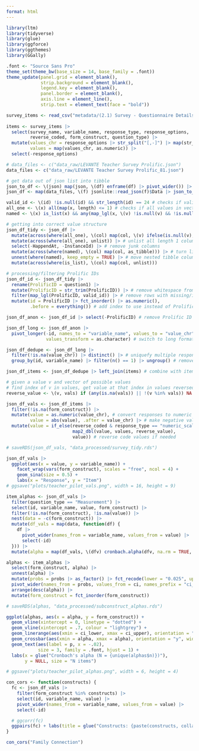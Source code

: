 ```yaml
---
format: html
---
```


```r
library(ltm)
library(tidyverse)
library(glue)
library(ggforce)
library(ggthemes)
library(GGally)

.font <- "Source Sans Pro"
theme_set(theme_bw(base_size = 14, base_family = .font))
theme_update(panel.grid = element_blank(),
             strip.background = element_blank(),
             legend.key = element_blank(),
             panel.border = element_blank(),
             axis.line = element_line(),
             strip.text = element_text(face = "bold"))
```

```r
survey_items <- read_csv("metadata/(2.1) Survey - Questionnaire Details - Teacher Forms.csv")
 
items <- survey_items |>
  select(survey_name, variable_name, response_type, response_options,
         reverse_coded, form_construct, question_type) |>
  mutate(values_chr = response_options |> str_split("[,-]") |> map(str_trim),
         values = map(values_chr, as.numeric)) |>
  select(-response_options)
```

```r
# data_files <- c("data_raw/LEVANTE Teacher Survey Prolific.json")
data_files <- c("data_raw/LEVANTE Teacher Survey Prolific_81.json")

# get data out of json list into tibble
json_to_df <- \(json) map(json, \(df) enframe(df) |> pivot_wider()) |> list_rbind()
json_df <- map(data_files, \(f) jsonlite::read_json(f)$Data |> json_to_df()) |> bind_rows()
```

```r
valid_id <- \(id) !is.null(id) && str_length(id) == 24 # checks if valid prolific ID
all_one <- \(x) all(map(x, length) <= 1) # checks if all values in vector are length 0 or 1
named <- \(x) is_list(x) && any(map_lgl(x, \(v) !is.null(v) && !is.null(names(v))))

# getting into correct value structure
json_df_tidy <- json_df |>
  mutate(across(where(all_one), \(col) map(col, \(v) ifelse(is.null(v), NA, v)))) |> # replace NULL with NA
  mutate(across(where(all_one), unlist)) |> # unlist all length 1 columns
  select(-HappendAt, -InstanceId) |> # remove junk columns
  mutate(across(where(named), \(col) map(col, as_tibble))) |> # turn list columns into tibbles
  unnest(where(named), keep_empty = TRUE) |> # move nested tibble columns into top-level columns
  mutate(across(where(is_list), \(col) map(col, unlist)))

# processing/filtering Prolific IDs
json_df_id <- json_df_tidy |>
  rename(ProlificID = question1) |>
  mutate(ProlificID = str_trim(ProlificID)) |> # remove whitespace from ProlificID
  filter(map_lgl(ProlificID, valid_id)) |> # remove rows with missing/invalid ProlificID (from test data)
  mutate(id = ProlificID |> fct_inorder() |> as.numeric(),
         .before = everything()) # add index to use instead of ProlificID

json_df_anon <- json_df_id |> select(-ProlificID) # remove Prolific ID
```

```r
json_df_long <- json_df_anon |>
  pivot_longer(-id, names_to = "variable_name", values_to = "value_chr",
               values_transform = as.character) # switch to long format

json_df_dedupe <- json_df_long |>
  filter(!is.na(value_chr)) |> distinct() |> # uniquefy multiple responses
  group_by(id, variable_name) |> filter(n() == 1) |> ungroup() # remove questions with multiple different responses

json_df_items <- json_df_dedupe |> left_join(items) # combine with item metadata

# given a value v and vector of possible values
# find index of v in values, get value at that index in values reversed
reverse_value <- \(v, vals) if (any(is.na(vals)) || !(v %in% vals)) NA else rev(vals)[which(vals == v)]

json_df_vals <- json_df_items |>
  filter(!is.na(form_construct)) |>
  mutate(value = as.numeric(value_chr), # convert responses to numeric
         value = abs(value), .after = value_chr) |> # make negative vals positive
  mutate(value = if_else(reverse_coded & response_type == "numeric_scale",
                         map2_dbl(value, values, reverse_value),
                         value)) # reverse code values if needed

# saveRDS(json_df_vals, "data_processed/survey_tidy.rds")
```

```r
json_df_vals |>
  ggplot(aes(x = value, y = variable_name)) +
    facet_wrap(vars(form_construct), scales = "free", ncol = 4) +
    geom_sina(size = 0.5) +
    labs(x = "Response", y = "Item")
# ggsave("plots/teacher_pilot_vals.png", width = 16, height = 9)
```

```r
item_alphas <- json_df_vals |>
  filter(question_type == "Measurement") |>
  select(id, variable_name, value, form_construct) |>
  filter(!is.na(form_construct), !is.na(value)) |>
  nest(data = -c(form_construct)) |>
  mutate(df_vals = map(data, function(df) {
    df |>
      pivot_wider(names_from = variable_name, values_from = value) |>
      select(-id)
  })) |>
  mutate(alpha = map(df_vals, \(dfv) cronbach.alpha(dfv, na.rm = TRUE, CI = TRUE) |> unclass() |> as_tibble()))

alphas <- item_alphas |>
  select(form_construct, alpha) |>
  unnest(alpha) |>
  mutate(probs = probs |> as_factor() |> fct_recode(lower = "0.025", upper = "0.975")) |>
  pivot_wider(names_from = probs, values_from = ci, names_prefix = "ci_") |>
  arrange(desc(alpha)) |>
  mutate(form_construct = fct_inorder(form_construct))

# saveRDS(alphas, "data_processed/subconstruct_alphas.rds")

ggplot(alphas, aes(x = alpha, y = form_construct)) +
  geom_vline(xintercept = 0, linetype = "dotted") +
  geom_vline(xintercept = .7, colour = "lightgrey") +
  geom_linerange(aes(xmin = ci_lower, xmax = ci_upper), orientation = "y", colour = "grey") +
  geom_crossbar(aes(xmin = alpha, xmax = alpha), orientation = "y", width = .7) +
  geom_text(aes(label = p, x = -.02),
            size = 3, family = .font, hjust = 1) +
  labs(x = glue("Cronbach's alpha (N = {unique(alphas$n)})"),
       y = NULL, size = "N items")

# ggsave("plots/teacher_pilot_alphas.png", width = 6, height = 4)
```

```r
con_cors <- function(constructs) {
  fc <- json_df_vals |>
    filter(form_construct %in% constructs) |>
    select(id, variable_name, value) |>
    pivot_wider(names_from = variable_name, values_from = value) |>
    select(-id)

  # ggcorr(fc)
  ggpairs(fc) + labs(title = glue("Constructs: {paste(constructs, collapse = ', ')}"))
}

con_cors("Family Connection")
```
